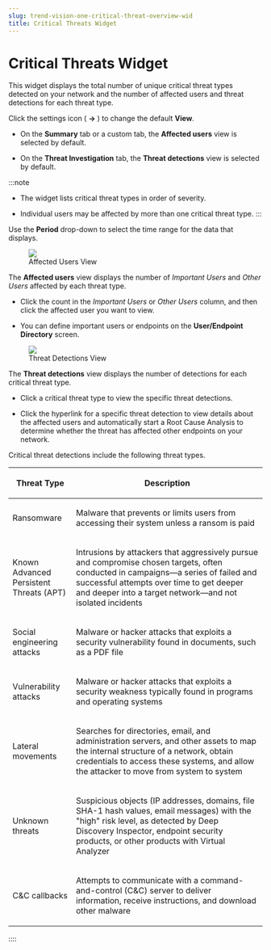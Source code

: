 ```yaml
---
slug: trend-vision-one-critical-threat-overview-wid
title: Critical Threats Widget
---
```

# Critical Threats Widget

This widget displays the total number of unique critical threat types detected on your network and the number of affected users and threat detections for each threat type.

Click the settings icon ( **→** ) to change the default **View**.

- On the **Summary** tab or a custom tab, the **Affected users** view is selected by default.

- On the **Threat Investigation** tab, the **Threat detections** view is selected by default.

:::note

- The widget lists critical threat types in order of severity.

- Individual users may be affected by more than one critical threat type.
:::

Use the **Period** drop-down to select the time range for the data that displays.

<figure>
<img src="./images/widget_critical_threats=GUID-C2F92B0E-49AA-47DA-9874-20702E457934=2=en-us=Low.webp" />
<figcaption>Affected Users View</figcaption>
</figure>

The **Affected users** view displays the number of *Important Users* and *Other Users* affected by each threat type.

- Click the count in the *Important Users* or *Other Users* column, and then click the affected user you want to view.

- You can define important users or endpoints on the **User/Endpoint Directory** screen.

<figure>
<img src="./images/widget_criticalthreats_detections=GUID-47593C95-E7BD-439B-A02D-7D142F1475EF=3=en-us=Low.webp" />
<figcaption>Threat Detections View</figcaption>
</figure>

The **Threat detections** view displays the number of detections for each critical threat type.

- Click a critical threat type to view the specific threat detections.

- Click the hyperlink for a specific threat detection to view details about the affected users and automatically start a Root Cause Analysis to determine whether the threat has affected other endpoints on your network.

Critical threat detections include the following threat types.

<table>
<colgroup>
<col style="width: 25%" />
<col style="width: 75%" />
</colgroup>
<thead>
<tr>
<th><p>Threat Type</p></th>
<th><p>Description</p></th>
</tr>
</thead>
<tbody>
<tr>
<td><p>Ransomware</p></td>
<td><p>Malware that prevents or limits users from accessing their system unless a ransom is paid</p></td>
</tr>
<tr>
<td><p>Known Advanced Persistent Threats (APT)</p></td>
<td><p>Intrusions by attackers that aggressively pursue and compromise chosen targets, often conducted in campaigns—a series of failed and successful attempts over time to get deeper and deeper into a target network—and not isolated incidents</p></td>
</tr>
<tr>
<td><p>Social engineering attacks</p></td>
<td><p>Malware or hacker attacks that exploits a security vulnerability found in documents, such as a PDF file</p></td>
</tr>
<tr>
<td><p>Vulnerability attacks</p></td>
<td><p>Malware or hacker attacks that exploits a security weakness typically found in programs and operating systems</p></td>
</tr>
<tr>
<td><p>Lateral movements</p></td>
<td><p>Searches for directories, email, and administration servers, and other assets to map the internal structure of a network, obtain credentials to access these systems, and allow the attacker to move from system to system</p></td>
</tr>
<tr>
<td><p>Unknown threats</p></td>
<td><p>Suspicious objects (IP addresses, domains, file SHA-1 hash values, email messages) with the "high" risk level, as detected by Deep Discovery Inspector, endpoint security products, or other products with Virtual Analyzer</p></td>
</tr>
<tr>
<td><p>C&amp;C callbacks</p></td>
<td><p>Attempts to communicate with a command-and-control (C&amp;C) server to deliver information, receive instructions, and download other malware</p></td>
</tr>
</tbody>
</table>
::::
